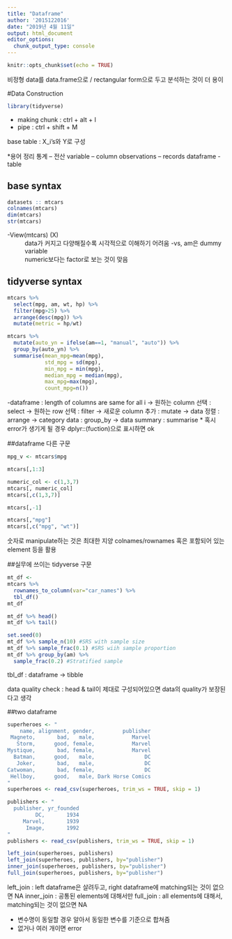---
title: "Dataframe"
author: '2015122016'
date: "2019년 4월 11일"
output: html_document
editor_options: 
  chunk_output_type: console
---

```{r setup, include=FALSE}
knitr::opts_chunk$set(echo = TRUE)
```
비정형 data를 data.frame으로 / rectangular form으로 두고 분석하는 것이 더 용이


#Data Construction
```{r, include=FALSE}
library(tidyverse)
```
* making chunk : ctrl + alt + I
* pipe : ctrl + shift + M

base table : X_i’s와 Y로 구성

*용어 정리 
통계 – 전산
variable – column
observations – records
dataframe - table

## base syntax
```{r base practice}
datasets :: mtcars
colnames(mtcars)
dim(mtcars)
str(mtcars)
```
-View(mtcars) (X)
 : data가 커지고 다양해질수록 시각적으로 이해하기 어려움
-vs, am은 dummy variable
 : numeric보다는 factor로 보는 것이 맞음

## tidyverse syntax
```{r tidyverse practice}
mtcars %>% 
  select(mpg, am, wt, hp) %>%
  filter(mpg>25) %>%
  arrange(desc(mpg)) %>%
  mutate(metric = hp/wt)

mtcars %>% 
  mutate(auto_yn = ifelse(am==1, "manual", "auto")) %>% 
  group_by(auto_yn) %>% 
  summarise(mean_mpg=mean(mpg),
            std_mpg = sd(mpg),
            min_mpg = min(mpg),
            median_mpg = median(mpg),
            max_mpg=max(mpg),
            count_mpg=n())
```
-dataframe : length of columns are same for all i
-> 원하는 column 선택 : select
-> 원하는 row 선택 : filter
-> 새로운 column 추가 : mutate 
-> data 정렬 : arrange
-> category data : group_by
-> data summary : summarise
* 혹시 error가 생기게 될 경우 dplyr::(fuction)으로 표시하면 ok

##dataframe 다른 구문 
```{r}
mpg_v <- mtcars$mpg

mtcars[,1:3]

numeric_col <- c(1,3,7)  
mtcars[, numeric_col]
mtcars[,c(1,3,7)]

mtcars[,-1]

mtcars[,"mpg"]
mtcars[,c("mpg", "wt")]
```
숫자로 manipulate하는 것은 최대한 지양
colnames/rownames 혹은 포함되어 있는 element 등을 활용

##실무에 쓰이는 tidyverse 구문
```{r}
mt_df <-
mtcars %>% 
  rownames_to_column(var="car_names") %>% 
  tbl_df()
mt_df

mt_df %>% head()
mt_df %>% tail()

set.seed(0)
mt_df %>% sample_n(10) #SRS with sample size
mt_df %>% sample_frac(0.1) #SRS wiih sample proportion
mt_df %>% group_by(am) %>%
  sample_frac(0.2) #Stratified sample
```
tbl_df : dataframe -> tibble

data quality check : head & tail이 제대로 구성되어있으면 data의 quality가 보장된다고 생각

##two dataframe 
```{r}
superheroes <- "
    name, alignment, gender,         publisher
 Magneto,       bad,   male,            Marvel
   Storm,      good, female,            Marvel
Mystique,       bad, female,            Marvel
  Batman,      good,   male,                DC
   Joker,       bad,   male,                DC
Catwoman,       bad, female,                DC
 Hellboy,      good,   male, Dark Horse Comics
"
superheroes <- read_csv(superheroes, trim_ws = TRUE, skip = 1)

publishers <- "
  publisher, yr_founded
         DC,       1934
     Marvel,       1939
      Image,       1992
"
publishers <- read_csv(publishers, trim_ws = TRUE, skip = 1)

left_join(superheroes, publishers)
left_join(superheroes, publishers, by="publisher")
inner_join(superheroes, publishers, by="publisher")
full_join(superheroes, publishers, by="publisher")
```
left_join : left dataframe은 살려두고, 
            right dataframe에 matching되는 것이 없으면 NA
inner_join : 공통된 elements에 대해서만
full_join : all elements에 대해서, matching되는 것이 없으면 NA

* 변수명이 동일할 경우 알아서 동일한 변수를 기준으로 합쳐줌
* 없거나 여러 개이면 error
